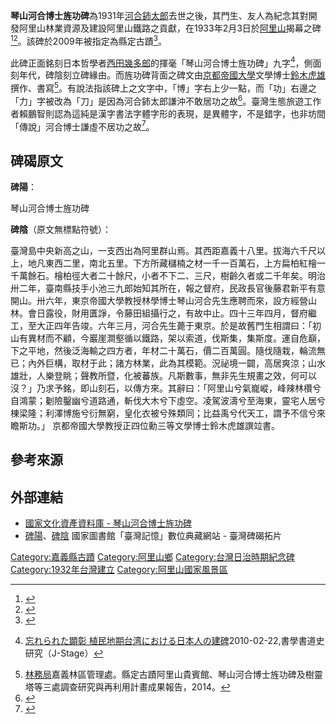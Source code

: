 {{tw monument
|name= 琴山河合博士旌功碑
|othername= 
|image= 琴山河合博士旌功碑.jpg
|imagename=
|formalname=
|level= 縣定古蹟
|class= 碑碣
|time=昭和七年（1932年）
|location= {{TWN}}[[嘉義縣|嘉義縣]][[阿里山鄉|阿里山鄉]] 
|website=
|reg_url=https://nchdb.boch.gov.tw/assets/overview/monument/20090302000001
}}
'''琴山河合博士旌功碑'''為1931年[[河合鈰太郎|河合鈰太郎]]去世之後，其門生、友人為紀念其對開發阿里山林業資源及建設阿里山鐵路之貢獻，在1933年2月3日於[[阿里山國家森林遊樂區|阿里山]]揭幕之碑<ref name=":0">{{Cite book|edition=出版|chapter=|url=https://www.worldcat.org/oclc/815052923|publisher=人人出版|date=2011.01|location=新北市|isbn=978-986-6435-53-9|oclc=815052923|last=蘇|last2=|title=台灣輕便鐵道小火車|first=昭旭|year=|pages=}}</ref><ref name=":2">{{Cite web|title=被遺忘的歷史謎團 阿里山森林鐵路誕生的真相|url=https://blog.xuite.net/sujaushi/twblog1/119021667|accessdate=2021-01-05|author=蘇昭旭|date=|last=|format=|work=隨意窩 Xuite日誌|publisher=|language=}}</ref>。該碑於2009年被指定為縣定古蹟<ref>{{Cite web|title=國家文化資產網 - 琴山河合博士旌功碑|url=https://nchdb.boch.gov.tw/assets/overview/monument/20090302000001|publisher=文化部文化資產局}}</ref>。

此碑正面銘刻日本哲學者[[西田幾多郎|西田幾多郎]]的揮毫「琴山河合博士旌功碑」九字<ref>{{ja icon}}[https://www.jstage.jst.go.jp/article/shogakushodoshi1991/2003/13/2003_13_97/_pdf 忘れられた顕彰 植民地期台湾における日本人の建碑]2010-02-22,書學書道史研究（J-Stage）</ref>，側面刻年代，碑陰刻立碑緣由。而旌功碑背面之碑文由[[京都帝國大學|京都帝國大學]]文學博士[[鈴木虎雄|鈴木虎雄]]撰作、書寫<ref>[[行政院農業委員會林務局|林務局]]嘉義林區管理處。縣定古蹟阿里山貴賓館、琴山河合博士旌功碑及樹靈塔等三處調查研究與再利用計畫成果報告，2014。</ref>。有說法指該碑上之文字中，「博」字右上少一點，而「功」右邊之「力」字被改為「刀」是因為河合鈰太郎謙沖不敢居功之故<ref name=":02">{{Cite book|edition=出版|chapter=|url=https://www.worldcat.org/oclc/815052923|publisher=人人出版|date=2011.01|location=新北市|isbn=978-986-6435-53-9|oclc=815052923|last=蘇|last2=|title=台灣輕便鐵道小火車|first=昭旭|year=|pages=}}</ref>。臺灣生態旅遊工作者賴鵬智則認為這純是漢字書法字體字形的表現，是異體字，不是錯字，也非坊間「傳說」河合博士謙虛不居功之故<ref>{{Cite web|title=阿里山琴山河合博士旌功碑「博」少一點、「功」不出頭玄機何在？|url=https://blog.xuite.net/wild.fun/blog/589482593|accessdate=2021-01-02|author=賴鵬智|date=|last=|format=|work=隨意窩 Xuite日誌|publisher=|language=}}</ref>。

== 碑碣原文 ==
'''碑陽'''：

琴山河合博士旌功碑



'''碑陰'''（原文無標點符號）：

臺灣島中央新高之山，一支西出為阿里群山焉。其西距嘉義十八里。拔海六千尺以上，地凡東西二里，南北五里。下方所藏櫧楠之材一千一百萬石，上方扁柏紅檜一千萬餘石。檜柏徑大者二十餘尺，小者不下二、三尺，樹齡久者或二千年矣。明治卅二年，臺南縣技手小池三九郎始知其所在，報之督府，民政長官後藤君新平有意開山。卅六年，東京帝國大學教授林學博士琴山河合先生應聘而來，設方經營山林。會日露役，財用匱諍，令藤田組攝行之，有故中止。四十三年四月，督府繼工，至大正四年告竣。六年三月，河合先生薨于東京。於是故舊門生相謂曰：「初山有異材而不顧，今巖崖澗壑循以鐵路，架以索道，伐斯集，集斯度。運自危巔，下之平地，然後泛海輸之四方者，年材二十萬石，價二百萬圓。隨伐隨栽，輪流無已；內外巨構，取材于此；諸方林業，此為其模範。況祕境一闢，高居爽涼；山水雄壯，人樂登眺；聲教所暨，化被蕃族。凡斯數事，無非先生規畫之效，何可以沒？」乃求予銘，即山刻石，以傳方來。其辭曰：「阿里山兮氣巃嵷，峰辣林欑兮自鴻蒙；劖險鑿幽兮道路通，斬伐大木兮下虛空。凌駕波濤兮至海東，靈宅人居兮棟梁隆；利澤博施兮衍無窮，皇化衣被兮殊類同；比益禹兮代天工，謂予不信兮來瞻斯功。」
京都帝國大學教授正四位勳三等文學博士鈴木虎雄譔竝書。

== 參考來源 ==
{{reflist}}

== 外部連結 ==
*[https://nchdb.boch.gov.tw/web/cultureassets/Building/info_upt.aspx?p0=8313 國家文化資產資料庫 - 琴山河合博士旌功碑]
* [http://memory.ncl.edu.tw/tm_cgi/hypage.cgi?HYPAGE=document_ink_detail.hpg&subject_name=&subject_url=&project_id=twrb&dtd_id=12&xml_id=0000054307 碑陽]、[http://memory.ncl.edu.tw/tm_cgi/hypage.cgi?HYPAGE=document_ink_detail.hpg&subject_name=%E8%87%BA%E7%81%A3%E7%A2%91%E7%A2%A3%E6%8B%93%E7%89%87&subject_url=document_ink_category.hpg&project_id=twrb&dtd_id=12&xml_id=0000054384 碑陰] 國家圖書館「臺灣記憶」數位典藏網站 - 臺灣碑碣拓片


{{嘉義縣文化資產}}

[[Category:嘉義縣古蹟|Category:嘉義縣古蹟]]
[[Category:阿里山鄉|Category:阿里山鄉]]
[[Category:台灣日治時期紀念碑|Category:台灣日治時期紀念碑]]
[[Category:1932年台灣建立|Category:1932年台灣建立]]
[[Category:阿里山國家風景區|Category:阿里山國家風景區]]